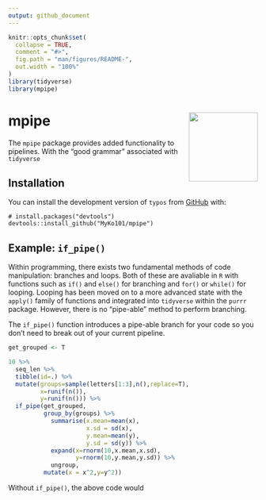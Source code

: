 ```yaml
---
output: github_document
---
```


<!-- README.md is generated from README.Rmd. Please edit that file -->

```r
knitr::opts_chunk$set(
  collapse = TRUE,
  comment = "#>",
  fig.path = "man/figures/README-",
  out.width = "100%"
)
library(tidyverse)
library(mpipe)
```

# mpipe <img src="logo.png" align="right" height=139 />

<!-- badges: start -->
<!-- badges: end -->

The `mpipe` package provides added functionality to pipelines. With the "good grammar" associated with `tidyverse`  


## Installation

You can install the development version of `typos` from [GitHub](https://github.com/) with:

```
# install.packages("devtools")
devtools::install_github("MyKo101/mpipe")
```
## Example: `if_pipe()`

Within programming, there exists two fundamental methods of code manipulation: branches and loops. Both of these are avaliable in `R` with functions such as `if()` and `else()` for branching and `for()` or `while()` for looping. Looping has been moved on to a more advanced state with the `apply()` family of functions and integrated into `tidyverse` within the `purrr` package. However, there is no "pipe-able" method to perform branching.

The `if_pipe()` function introduces a pipe-able branch for your code so you don't need to break out of your current pipeline.

```r

get_grouped <- T

10 %>%
  seq_len %>%
  tibble(id=.) %>%
  mutate(groups=sample(letters[1:3],n(),replace=T),
         x=runif(n()),
         y=runif(n())) %>%
  if_pipe(get_grouped,
          group_by(groups) %>%
            summarise(x.mean=mean(x),
                      x.sd = sd(x),
                      y.mean=mean(y),
                      y.sd = sd(y)) %>%
            expand(x=rnorm(10,x.mean,x.sd),
                   y=rnorm(10,y.mean,y.sd)) %>%
            ungroup,
          mutate(x = x^2,y=y^2))

```

Without `if_pipe()`, the above code would 







